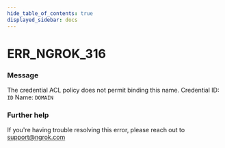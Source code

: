 ```yaml
---
hide_table_of_contents: true
displayed_sidebar: docs
---
```



# ERR_NGROK_316

### Message

The credential ACL policy does not permit binding this name.
Credential ID: `ID`
Name: `DOMAIN`

<ErrorDetails error="err_ngrok_316" />

### Further help

If you're having trouble resolving this error, please reach out to [support@ngrok.com](mailto:support@ngrok.com?subject=Help%20with%20ERR_NGROK_316)
